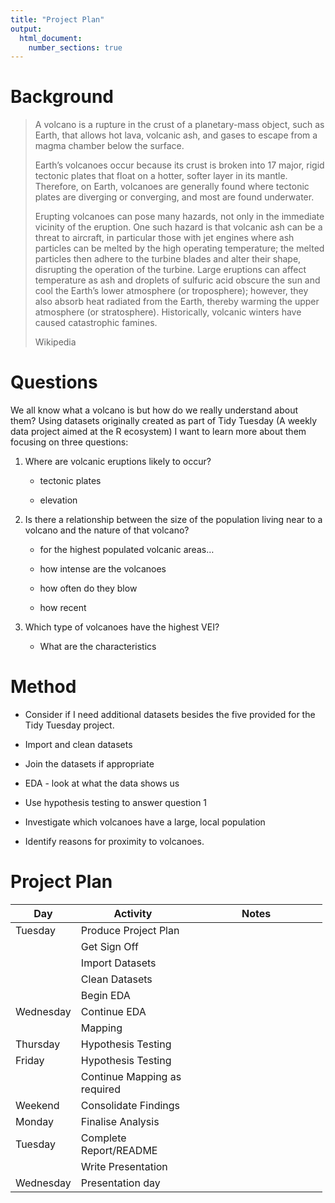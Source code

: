 ```yaml
---
title: "Project Plan"
output: 
  html_document:
    number_sections: true
---
```


# Background

> A volcano is a rupture in the crust of a planetary-mass object, such as Earth, that allows hot lava, volcanic ash, and gases to escape from a magma chamber below the surface.
>
> Earth's volcanoes occur because its crust is broken into 17 major, rigid tectonic plates that float on a hotter, softer layer in its mantle. Therefore, on Earth, volcanoes are generally found where tectonic plates are diverging or converging, and most are found underwater.
>
> Erupting volcanoes can pose many hazards, not only in the immediate vicinity of the eruption. One such hazard is that volcanic ash can be a threat to aircraft, in particular those with jet engines where ash particles can be melted by the high operating temperature; the melted particles then adhere to the turbine blades and alter their shape, disrupting the operation of the turbine. Large eruptions can affect temperature as ash and droplets of sulfuric acid obscure the sun and cool the Earth's lower atmosphere (or troposphere); however, they also absorb heat radiated from the Earth, thereby warming the upper atmosphere (or stratosphere). Historically, volcanic winters have caused catastrophic famines.
>
> Wikipedia

# Questions

We all know what a volcano is but how do we really understand about them? Using datasets originally created as part of Tidy Tuesday (A weekly data project aimed at the R ecosystem) I want to learn more about them focusing on three questions:

1.  Where are volcanic eruptions likely to occur?

    -   tectonic plates

    -   elevation

2.  Is there a relationship between the size of the population living near to a volcano and the nature of that volcano?

    -   for the highest populated volcanic areas...

    -   how intense are the volcanoes

    -   how often do they blow

    -   how recent

3.  Which type of volcanoes have the highest VEI?

    -   What are the characteristics

# Method

-   Consider if I need additional datasets besides the five provided for the Tidy Tuesday project.

-   Import and clean datasets

-   Join the datasets if appropriate

-   EDA - look at what the data shows us

-   Use hypothesis testing to answer question 1

-   Investigate which volcanoes have a large, local population

-   Identify reasons for proximity to volcanoes.

# Project Plan

+-------------+------------------------------+------------------------------------+
| Day         | Activity                     | Notes                              |
+=============+==============================+====================================+
| Tuesday     | Produce Project Plan         |                                    |
+-------------+------------------------------+------------------------------------+
|             | Get Sign Off                 |                                    |
+-------------+------------------------------+------------------------------------+
|             | Import Datasets              |                                    |
+-------------+------------------------------+------------------------------------+
|             | Clean Datasets               |                                    |
+-------------+------------------------------+------------------------------------+
|             | Begin EDA                    |                                    |
+-------------+------------------------------+------------------------------------+
| Wednesday   | Continue EDA                 |                                    |
+-------------+------------------------------+------------------------------------+
|             | Mapping                      |                                    |
+-------------+------------------------------+------------------------------------+
| Thursday    | Hypothesis Testing           |                                    |
+-------------+------------------------------+------------------------------------+
| Friday      | Hypothesis Testing           |                                    |
+-------------+------------------------------+------------------------------------+
|             | Continue Mapping as required |                                    |
+-------------+------------------------------+------------------------------------+
| Weekend     | Consolidate Findings         |                                    |
+-------------+------------------------------+------------------------------------+
| Monday      | Finalise Analysis            |                                    |
+-------------+------------------------------+------------------------------------+
| Tuesday     | Complete Report/README       |                                    |
+-------------+------------------------------+------------------------------------+
|             | Write Presentation           |                                    |
+-------------+------------------------------+------------------------------------+
| Wednesday   | Presentation day             |                                    |
+-------------+------------------------------+------------------------------------+
